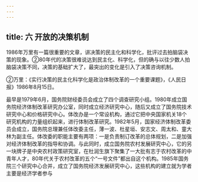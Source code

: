 ```yaml
---
---
---
```

title: 六 开放的决策机制
---



1986年万里有一篇很重要的文章，讲决策的民主化和科学化，批评过去拍脑袋决策的现象。②80年代的决策很难说达到民主化、科学化，但的确与以往少数人拍脑袋决策不同，决策的基础扩大了，最突出的变化是引入了决策咨询机制。

②万里：《实行决策的民主化科学化是政治体制改革的一个重要课题》，《人民日报》1986年8月15日。

最早是1979年6月，国务院财经委员会成立了四个调查研究小组。1980年成立国务院经济体制改革研究办公室，同时成立经济研究中心，随后又成立了国务院技术研究中心和价格研究中心。体改办是一个常设机构，通过它把中央国家机关18个研究机构的力量组织起来，进行体制改革研究。1982年5月，国家经济体制改革委员会成立，国务院总理兼任体改委主任，薄一波、杜星垣、安志文、周太和、童大林为副主任。体改委的职能主要有两项：一是负责制订改革的总体规划，二是加强对经济体制改革的指导和协调。与此同时，成立国务院农村发展研究中心，它的另一块牌子是中央农村政策研究室，在杜润生旗下聚集了一大批有志于农村改革的中青年人才，80年代关于农村改革的五个“一号文件”都出自这个机构。1985年国务院三个研究中心合并，成立了国务院经济发展研究中心，这些机构的建立就为学者主要是经济学者参与